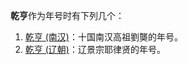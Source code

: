 {{noteTA
|T=zh-hans:乾亨;zh-hk:乾亨;zh-tw:乾亨;
|1=zh-hans:乾;zh-hk:乾;zh-tw:乾;
}}
'''乾亨'''作为年号时有下列几个：
#[[乾亨_(南汉)|乾亨 (南汉)]]：十国南汉高祖劉龑的年号。
#[[乾亨_(辽朝)|乾亨 (辽朝)]]：辽景宗耶律贤的年号。

{{disambig|cat=年号消歧义}}